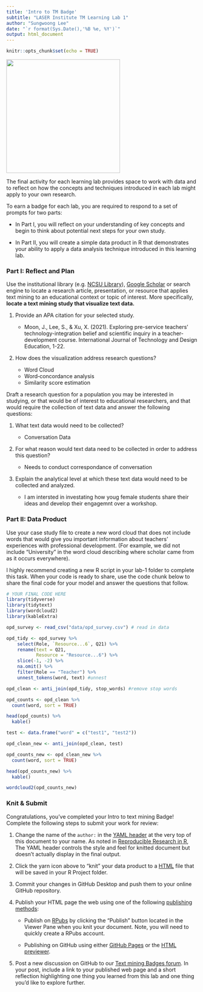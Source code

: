 ```yaml
---
title: 'Intro to TM Badge'
subtitle: "LASER Institute TM Learning Lab 1"
author: "Sungwoong Lee"
date: "`r format(Sys.Date(),'%B %e, %Y')`"
output: html_document
---
```


```r
knitr::opts_chunk$set(echo = TRUE)
```

![](img/tmb.png){width="300"}

The final activity for each learning lab provides space to work with data and to reflect on how the concepts and techniques introduced in each lab might apply to your own research.

To earn a badge for each lab, you are required to respond to a set of prompts for two parts: 

-   In Part I, you will reflect on your understanding of key concepts and begin to think about potential next steps for your own study.

-   In Part II, you will create a simple data product in R that demonstrates your ability to apply a data analysis technique introduced in this learning lab.

### Part I: Reflect and Plan

Use the institutional library (e.g. [NCSU Library](https://www.lib.ncsu.edu/#articles)), [Google Scholar](https://scholar.google.com/) or search engine to locate a research article, presentation, or resource that applies text mining to an educational context or topic of interest. More specifically, **locate a text mining study that visualize text data.**

1.  Provide an APA citation for your selected study.

    -   Moon, J., Lee, S., & Xu, X. (2021). Exploring pre-service teachers’ technology-integration belief and scientific inquiry in a teacher-development course. International Journal of Technology and Design Education, 1-22.

2.  How does the visualization address research questions?

    - Word Cloud
    - Word‑concordance analysis
    - Similarity score estimation
    

Draft a research question for a population you may be interested in studying, or that would be of interest to educational researchers, and that would require the collection of text data and answer the following questions:

1.  What text data would need to be collected?

    -   Conversation Data

2.  For what reason would text data need to be collected in order to address this question?

    -   Needs to conduct correspondance of conversation

3.  Explain the analytical level at which these text data would need to be collected and analyzed.

    -   I am intersted in investating how youg female students share their ideas and develop their engagemnt over a workshop.

### Part II: Data Product

Use your case study file to create a new word cloud that does not include words that would give you important information about teachers' experiences with professional development. (For example, we did not include "University" in the word cloud describing where scholar came from as it occurs everywhere).

I highly recommend creating a new R script in your lab-1 folder to complete this task. When your code is ready to share, use the code chunk below to share the final code for your model and answer the questions that follow.

```r
# YOUR FINAL CODE HERE
library(tidyverse)
library(tidytext)
library(wordcloud2)
library(kableExtra)

opd_survey <- read_csv("data/opd_survey.csv") # read in data

opd_tidy <- opd_survey %>%
    select(Role, `Resource...6`, Q21) %>%
    rename(text = Q21,
           Resource = "Resource...6") %>%
    slice(-1, -2) %>%
    na.omit() %>%
    filter(Role == "Teacher") %>%
    unnest_tokens(word, text) #unnest

opd_clean <- anti_join(opd_tidy, stop_words) #remove stop words

opd_counts <- opd_clean %>% 
  count(word, sort = TRUE)

head(opd_counts) %>%
  kable()

test <- data.frame("word" = c("test1", "test2"))

opd_clean_new <- anti_join(opd_clean, test)

opd_counts_new <- opd_clean_new %>% 
  count(word, sort = TRUE)

head(opd_counts_new) %>%
  kable()

wordcloud2(opd_counts_new)
```

### Knit & Submit

Congratulations, you've completed your Intro to text mining Badge! Complete the following steps to submit your work for review:

1.  Change the name of the `author:` in the [YAML header](https://monashdatafluency.github.io/r-rep-res/yaml-header.html) at the very top of this document to your name. As noted in [Reproducible Research in R](https://monashdatafluency.github.io/r-rep-res/index.html), The YAML header controls the style and feel for knitted document but doesn't actually display in the final output.

2.  Click the yarn icon above to "knit" your data product to a [HTML](https://bookdown.org/yihui/rmarkdown/html-document.html) file that will be saved in your R Project folder.

3.  Commit your changes in GitHub Desktop and push them to your online GitHub repository.

4.  Publish your HTML page the web using one of the following [publishing methods](https://rpubs.com/cathydatascience/518692):

    -   Publish on [RPubs](https://rpubs.com) by clicking the "Publish" button located in the Viewer Pane when you knit your document. Note, you will need to quickly create a RPubs account.

    -   Publishing on GitHub using either [GitHub Pages](https://pages.github.com) or the [HTML previewer](http://htmlpreview.github.io).

5.  Post a new discussion on GitHub to our [Text mining Badges forum](https://github.com/orgs/laser-institute/teams/network-analysis/discussions/3). In your post, include a link to your published web page and a short reflection highlighting one thing you learned from this lab and one thing you'd like to explore further.
